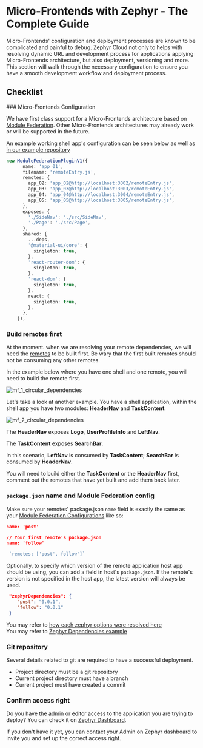 
# Micro-Frontends with Zephyr - The Complete Guide

Micro-Frontends' configuration and deployment processes are known to be complicated and painful to debug. Zephyr Cloud not only to helps with resolving dynamic URL and development process for applications applying Micro-Frontends architecture, but also deployment, versioning and more. This section will walk through the necessary configuration to ensure you have a smooth development workflow and deployment process.

## Checklist


<Steps>
### Micro-Frontends Configuration 

We have first class support for a Micro-Frontends architecture based on [Module Federation](https://module-federation.io). Other Micro-Frontends architectures may already work or will be supported in the future. 

An example working shell app's configuration can be seen below as well as [in our example repository](https://github.com/ZephyrCloudIO/zephyr-examples/blob/comprehensive-react-18/examples/comprehensive-react-18/app-01/rspack.config.js)

```ts title="rspack.config.js"
new ModuleFederationPluginV1({
      name: 'app_01',
      filename: 'remoteEntry.js',
      remotes: {
        app_02: 'app_02@http://localhost:3002/remoteEntry.js',
        app_03: 'app_03@http://localhost:3003/remoteEntry.js',
        app_04: 'app_04@http://localhost:3004/remoteEntry.js',
        app_05: 'app_05@http://localhost:3005/remoteEntry.js',
      },
      exposes: {
        './SideNav': './src/SideNav',
        './Page': './src/Page',
      },
      shared: {
        ...deps,
        '@material-ui/core': {
          singleton: true,
        },
        'react-router-dom': {
          singleton: true,
        },
        'react-dom': {
          singleton: true,
        },
        react: {
          singleton: true,
        },
      },
    }),
```


### Build remotes first 

At the moment. when we are resolving your remote dependencies, we will need the [remotes](/learning/concepts/terminologies#remote-application) to be built first. Be wary that the first built remotes should not be consuming any other remotes. 

In the example below where you have one shell and one remote, you will need to build the remote first. 

![mf_1_circular_dependencies](/mf_guide_1_circular_dependency.png)

Let's take a look at another example. You have a shell application, within the shell app you have two modules: **HeaderNav** and **TaskContent**. 

![mf_2_circular_dependencies](/mf_guide_2_circular_dependency.png)

The **HeaderNav** exposes **Logo**, **UserProfileInfo** and **LeftNav**. 

The **TaskContent** exposes **SearchBar**. 

In this scenario, **LeftNav** is consumed by **TaskContent**; **SearchBar** is consumed by **HeaderNav**. 

You will need to build either the **TaskContent** or the **HeaderNav** first, comment out the remotes that have yet built and add them back later. 


### `package.json` name and Module Federation config 

Make sure your remotes' package.json `name` field is exactly the same as your [Module Federation Configurations](https://module-federation.io/configure/index.html) like so:


```json title="package.json from your first remote app"
name: 'post'
```

```json title="package.json from your second remote app"
// Your first remote's package.json 
name: 'follow'
```

```ts title="Module Federation config in your host"
 `remotes: ['post', follow']`
```

Optionally, to specify which version of the remote application host app should be using, you can add a field in host's `package.json`. If the remote's version is not specified in the host app, the latest version will always be used. 
```json title="host package.json"
 "zephyrDependencies": {
    "post": "0.0.1",
    "follow": "0.0.1"
 }
```

You may refer to [how each zephyr options were resolved here](#zephyr-options)
<br />You may refer to [Zephyr Dependencies example](/general/create-mf-app#zephyr-dependencies-in-packagejson-optional)

### Git repository 

Several details related to git are required to have a successful deployment. 

- Project directory must be a git repository 
- Current project directory must have a branch 
- Current project must have created a commit

### Confirm access right  

Do you have the admin or editor access to the application you are trying to deploy? You can check it on [Zephyr Dashboard](https://app.zephyr-cloud.io).

If you don't have it yet, you can contact your Admin on Zephyr dashboard to invite you and set up the correct access right. 



</Steps>


